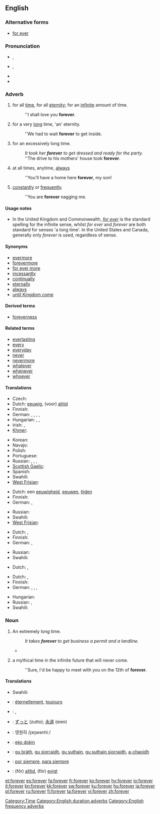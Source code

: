 ==English==

===Alternative forms===
* [[for ever]]

===Pronunciation===
* {{a|RP}} {{IPA|/fəɹˈɛvə/}}, {{SAMPA|/f@r"Ev@/}}
* {{a|GenAm}} {{IPA|/fəɹˈɛvɚ/}}, {{SAMPA|/f@r"Ev@`/}}
* {{audio|en-us-forever.ogg|Audio (US)}}
* {{rhymes|ɛvə(r)}}

===Adverb===
{{en-adv|-}}

# {{context|duration}} for all [[time]], for all [[eternity]]; for an [[infinite]] amount of time.
#: ''I shall love you '''forever'''.
# {{context|duration|colloquial}} for a very [[long]] time, 'an' eternity.
#: ''We had to wait '''forever''' to get inside.
# {{context|duration|colloquial}} for an excessively long time.
#: ''It took her '''forever''' to get dressed and ready for the party.''
#: ''The drive to his mothers' house took '''forever'''.
# at all times, anytime, [[always]]
#: ''You'll have a home here '''forever''', my son!
# {{context|frequency}} [[constantly]] or [[frequently]].
#: ''You are '''forever''' nagging me.

====Usage notes====
* In the United Kingdom and Commonwealth, ''[[for ever]]'' is the standard spelling for the infinite sense, whilst ''for ever'' and ''forever'' are both standard for senses 'a long time'. In the United States and Canada, generally only ''forever'' is used, regardless of sense.

====Synonyms====
* [[evermore]]
* [[forevermore]]
* [[for ever more]]
* [[incessantly]]
* [[continual]]ly
* [[eternal]]ly
* [[always]]
* [[until Kingdom come]]

====Derived terms====
* [[foreverness]]

====Related terms====
* [[everlasting]]
* [[every]]
* [[everyday]]
* [[never]]
* [[nevermore]]
* [[whatever]]
* [[whenever]]
* [[whoever]]

====Translations====
{{trans-top|for all time, for all eternity; for an infinite amount of time}}
* Czech: {{t-|cs|navždy}}
* Dutch: [[eeuwig]], (voor) [[altijd]]
* Finnish: {{t-|fi|ikuisesti}}
* German: {{t-|de|für immer}}, {{t+|de|ewig}}, {{t+|de|unaufhörlich}}, {{t+|de|auf}} {{t+|de|immer}},  {{t|de|für eger}}
* Hungarian: {{t+|hu|örökre}},  {{t|hu|örökké}},  {{t|hu|mindörökké}}
* Irish: {{t|ga|go bráth|xs=Irish}}, {{t-|ga|go deo|xs=Irish}}
* [[Khmer]]: {{t-|km|រហូត|tr=rahoat|sc=Khmr|xs=Khmer}}
{{trans-mid}}
* Korean: {{t|ko|영원히|tr=youngwonhi|sc=Hang}}
* Navajo: {{tø|nv|hoolʼáágóó}}
* Polish: {{t-|pl|na zawsze}}
* Portuguese: {{t|pt|para sempre}}
* Russian: {{t+|ru|вечно|tr=v'éčno}}, {{t+|ru|всегда|tr=vs'egdá}}, {{t+|ru|навсегда|tr=navs'egdá}}, {{t|ru|навеки|tr=v'éki}}
* [[Scottish Gaelic]]: {{t-|gd|gu bràth|xs=Scottish Gaelic}}
* Spanish: {{t|es|para siempre}}
* Swahili: {{t+|sw|milele|xs=Swahili}}
* [[West Frisian]]: {{t|fy|ivich|xs=West Frisian}}
{{trans-bottom}}

{{trans-top|''(colloquially)'' for a very long time}}
* Dutch: een [[eeuwigheid]], [[eeuwen]], [[tijden]] {{p}}
* Finnish: {{t-|fi|ikuisuus|alt=ikuisuuden}}
* German: {{t+|de|ewig}}, {{t-|de|für immer}}
{{trans-mid}}
* Russian: {{t|ru|целую вечность|tr=céluju v'éčnost'}}
* Swahili: {{t+|sw|milele|xs=Swahili}}
* [[West Frisian]]: {{t|fy|ivich|xs=West Frisian}}
{{trans-bottom}}

{{trans-top|''(colloquially)'' for an excessively long time}}
* Dutch: {{t+|nl|eeuwig}}, {{t-|nl|eindeloos}}
* Finnish: {{t-|fi|ikuisuus|alt=ikuisuuden}}
* German: {{t+|de|ewig}}, {{t-|de|für immer}}
{{trans-mid}}
* Russian: {{t|ru|целую вечность|tr=céluju v'éčnost'}}
* Swahili: {{t+|sw|milele|xs=Swahili}}
{{trans-bottom}}

{{trans-top|at all times, anytime, allways}}
* Dutch: {{t+|nl|steeds}}, {{t+|nl|altijd}}
{{trans-mid}}
{{trans-bottom}}

{{trans-top|''(colloquially)'' constantly or frequently}}
* Dutch: {{t-|nl|steed}}, {{t+|nl|altijd}}
* Finnish: {{t+|fi|aina}}
* German: {{t+|de|ewig}}, {{t+|de|ständig}}, {{t+|de|unaufhörlich}}, {{t+|de|andauernd}}
{{trans-mid}}
* Hungarian: {{t|hu|örökké}}
* Russian: {{t+|ru|вечно|tr=v'éčno}}, {{t|ru|постоянно|cs=Cyrl|tr=postojánno}}
* Swahili: {{t+|sw|milele|xs=Swahili}}
{{trans-bottom}}

===Noun===
{{en-noun}}

# An extremely long time.
#: ''It takes '''forever''' to get business a permit and a landline.''
#*{{quote-journal|date=September|year=2001|vol=225|issue=36|page=12|title=The Braves' last stand|author=Michael Knisley|journal=Sporting News|passage=It's been a fortnight of '''forevers''' since the Braves could count on a late-game comeback.}}
# {{colloquial}} a mythical time in the infinite future that will never come.
#: ''Sure, I'd be happy to meet with you on the 12th of '''forever'''.

====Translations====
{{trans-top|''(colloquially)'' a mythical time in the infinite future that will never come}}
* Swahili: {{t+|sw|milele|xs=Swahili}}
{{trans-mid}}
{{trans-bottom}}

{{checktrans-top}}
* {{ttbc|French}}: [[éternellement]], [[toujours]]
* {{ttbc|Hebrew}}: {{t-|he|לעד|tr=la'ad}}, {{t|he|לנצח|tr=laneitzach}}
* {{ttbc|Japanese}}: [[ずっと]] (zutto); [[永遠]] (eien)
* {{ttbc|Korean}}: 영원히 /jɜŋwənhiː/
{{checktrans-mid}}
* {{ttbc|Nauruan}}: [[eko dokin]]
* {{ttbc|Scottish Gaelic}}: [[gu bràth]], [[gu sìorraidh]], [[gu suthain]], [[gu suthain sìorraidh]], [[a-chaoidh]]
* {{ttbc|Spanish}}: [[por siempre]], [[para siempre]]
* {{ttbc|Swedish}}: (för) [[alltid]], (för) [[evigt]]
{{checktrans-bottom}}

[[Category:Time]]
[[Category:English duration adverbs]]
[[Category:English frequency adverbs]]
[[et:forever]]
[[es:forever]]
[[fa:forever]]
[[fr:forever]]
[[ko:forever]]
[[hy:forever]]
[[io:forever]]
[[it:forever]]
[[kn:forever]]
[[kk:forever]]
[[sw:forever]]
[[ku:forever]]
[[hu:forever]]
[[ja:forever]]
[[pl:forever]]
[[ru:forever]]
[[fi:forever]]
[[ta:forever]]
[[vi:forever]]
[[zh:forever]]
